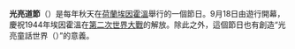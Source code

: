 {{Unreferenced|time=2020-12-20T10:42:20+00:00}}
{{noteTA
|1=zh-hans:埃因霍温;zh-hant:埃因霍溫;zh-hk:燕豪芬;zh-tw:恩荷芬;zh-mo:燕豪芬;
}}

{{Infobox recurring event
| name         = 光亮道節
| native_name  = {{lang|nl|Lichtjesroute}}
| logo         = <!--INCLUDE "[[File:Filename|File:Filename]]" when entering file name-->
| logo_caption =
| image        = Lichtjesroute Hendrik de Keyzerplein.jpg
| imagesize    = frameless
| caption      = 2005年光亮道節中的場景。
| date         = <!--"dates=" also works, as merged from
                 Template:Infobox festival. Do not use both-->
| begins       = 9月18日
| ends         = 10月第二個星期日
| frequency    = 每年
| location     = [[埃因霍溫|埃因霍溫]], [[荷蘭|荷蘭]]
| years_active = 24 (original)<br/>{{age|1984|09|18}} (modern)
| first        = {{Start date|1945|09|18|df=y}} (original)<br/>{{Start date|1984|09|18|df=y}} (modern)
| last         = {{End date|1969|09|21|df=y}} (original)<br/>Ongoing (modern)
| participants = <!--"attendence=" also works, as merged from
                 Template:Infobox festival. Do not use both-->
| genre        = Festival
| budget       =
| patron       =
| website      = {{url|lichtjesroute-eindhoven.nl}}
| footnotes    =
}}

'''光亮道節'''（{{lang-nl|'''Lichtjesroute'''}}）是每年秋天在[[荷蘭|荷蘭]][[埃因霍溫|埃因霍溫]]舉行的一個節日。9月18日由遊行開幕，慶祝1944年埃因霍溫在[[第二次世界大戰|第二次世界大戰]]的解放。除此之外，這個節日也有創造“光亮童話世界（{{lang-nl|'''sprookjes in licht'''}}）”的意義。

{{節日小作品}}
{{荷蘭小作品}}